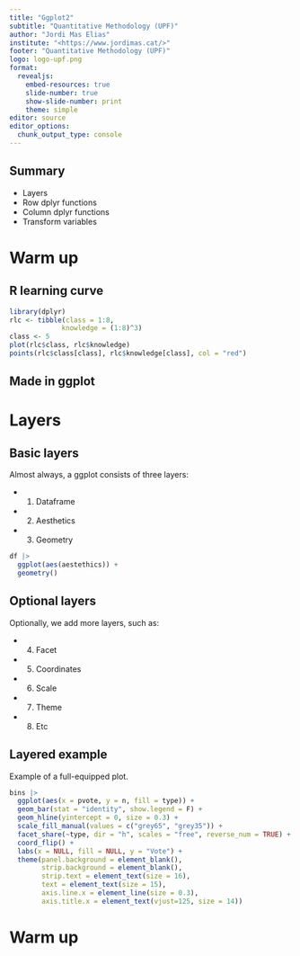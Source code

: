 ```yaml
---
title: "Ggplot2"
subtitle: "Quantitative Methodology (UPF)"
author: "Jordi Mas Elias"
institute: "<https://www.jordimas.cat/>"
footer: "Quantitative Methodology (UPF)"
logo: logo-upf.png
format: 
  revealjs:
    embed-resources: true
    slide-number: true
    show-slide-number: print
    theme: simple
editor: source
editor_options: 
  chunk_output_type: console
---
```


## Summary

- Layers
- Row dplyr functions
- Column dplyr functions
- Transform variables

# Warm up {background-color="#e8e8e8"}

## R learning curve

```r
library(dplyr)
rlc <- tibble(class = 1:8,
             knowledge = (1:8)^3)
class <- 5
plot(rlc$class, rlc$knowledge)
points(rlc$class[class], rlc$knowledge[class], col = "red")
```

## Made in ggplot



# Layers {background-color="#e8e8e8"}

## Basic layers

Almost always, a ggplot consists of three layers:

- 1. Dataframe
- 2. Aesthetics
- 3. Geometry

```r
df |> 
  ggplot(aes(aestethics)) +
  geometry()
```

## Optional layers

Optionally, we add more layers, such as:

- 4. Facet
- 5. Coordinates
- 6. Scale
- 7. Theme
- 8. Etc


## Layered example

Example of a full-equipped plot.

```r
bins |> 
  ggplot(aes(x = pvote, y = n, fill = type)) +
  geom_bar(stat = "identity", show.legend = F) + 
  geom_hline(yintercept = 0, size = 0.3) +
  scale_fill_manual(values = c("grey65", "grey35")) +
  facet_share(~type, dir = "h", scales = "free", reverse_num = TRUE) +
  coord_flip() +
  labs(x = NULL, fill = NULL, y = "Vote") +
  theme(panel.background = element_blank(),
        strip.background = element_blank(),
        strip.text = element_text(size = 16),
        text = element_text(size = 15),
        axis.line.x = element_line(size = 0.3),
        axis.title.x = element_text(vjust=125, size = 14))
```



# Warm up {background-color="#e8e8e8"}



